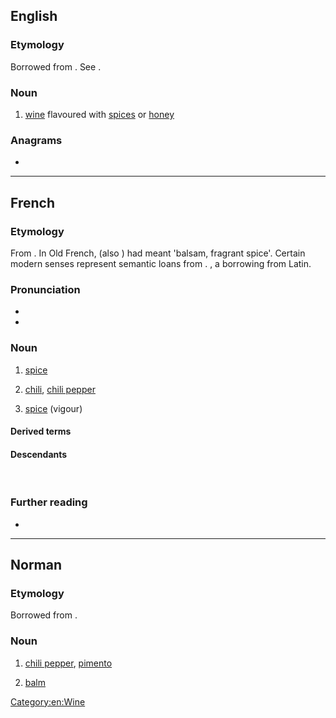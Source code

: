 ==English==

===Etymology===
Borrowed from {{bor|en|fr|piment}}. See {{doublet|en|pimento|pimiento|pigment|notext=1}}.

===Noun===
{{en-noun}}

# {{lb|en|obsolete}} [[wine]] flavoured with [[spice]]s or [[honey]]

{{Webster 1913}}

===Anagrams===
* {{anagrams|en|a=eimnpt|pitmen}}

[[Category:en:Wine]]

----

==French==

===Etymology===
From {{inh|fr|la|pigmentum}}. In Old French, {{m|fro|piment}} (also {{m|fro|pimenc}}) had meant 'balsam, fragrant spice'. Certain modern senses represent semantic loans from {{cog|es|pimiento}}. {{doublet|fr|pigment}}, a borrowing from Latin.

===Pronunciation===
* {{fr-IPA}}
* {{audio|fr|Fr-piment.ogg|Audio}}

===Noun===
{{fr-noun|m}}

# {{lb|fr|cooking}} [[spice]]
# [[chili]], [[chili pepper]]
# {{lb|fr|figuratively}} [[spice]] (vigour)

====Derived terms====
{{col3|fr
|piment enragé
|pimenter
|piment d'Espelette
|piment de Cayenne}}
====Descendants====
{{desc|ja|ピーマン|bor=1}}<br/>
{{desc|ko|피망|bor=1}}

===Further reading===
* {{R:TLFi}}

----

==Norman==

===Etymology===
Borrowed from {{bor|nrf|fr|piment}}.

===Noun===
{{nrf-noun|m}}

# {{lb|nrf|Jersey}} [[chili pepper]], [[pimento]]
# {{lb|nrf|Jersey}} [[balm]]

{{topics|nrf|Vegetables}}
